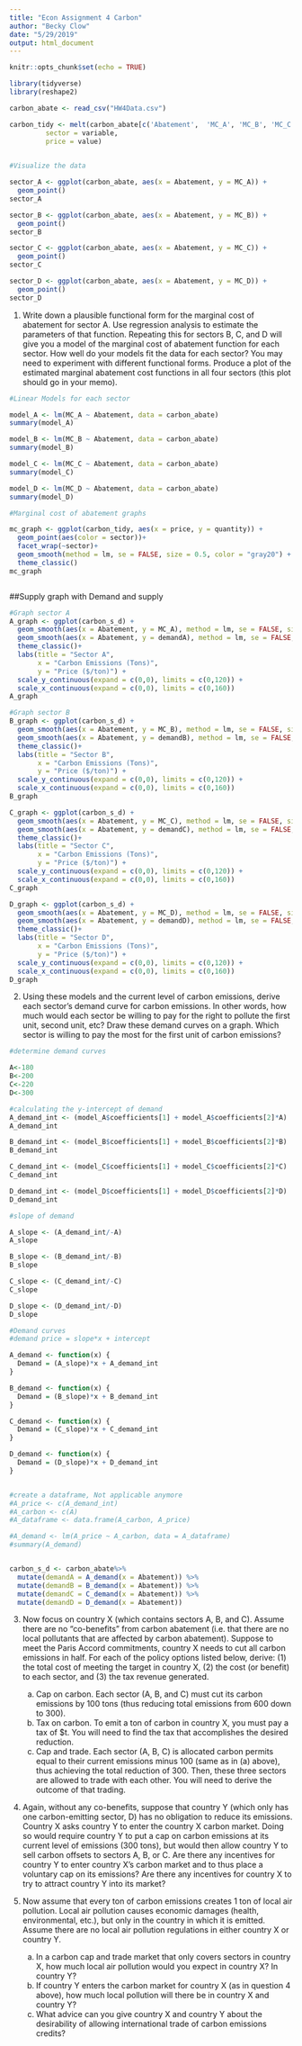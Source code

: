 ```yaml
---
title: "Econ Assignment 4 Carbon"
author: "Becky Clow"
date: "5/29/2019"
output: html_document
---
```


```r
knitr::opts_chunk$set(echo = TRUE)
```

```r

library(tidyverse)
library(reshape2)

carbon_abate <- read_csv("HW4Data.csv")

carbon_tidy <- melt(carbon_abate[c('Abatement',  'MC_A', 'MC_B', 'MC_C', 'MC_D')], id.vars = 1) %>% rename(quantity = Abatement,
         sector = variable, 
         price = value)
  
```

```r
#Visualize the data

sector_A <- ggplot(carbon_abate, aes(x = Abatement, y = MC_A)) +
  geom_point()
sector_A

sector_B <- ggplot(carbon_abate, aes(x = Abatement, y = MC_B)) +
  geom_point()
sector_B

sector_C <- ggplot(carbon_abate, aes(x = Abatement, y = MC_C)) +
  geom_point()
sector_C

sector_D <- ggplot(carbon_abate, aes(x = Abatement, y = MC_D)) +
  geom_point()
sector_D


```


1. Write down a plausible functional form for the marginal cost of abatement for sector A. Use regression analysis to estimate the parameters of that function. Repeating this for sectors B, C, and D will give you a model of the marginal cost of abatement function for each sector. How well do your models fit the data for each sector? You may need to experiment with different functional forms. Produce a plot of the estimated marginal abatement cost functions in all four sectors (this plot should go in your memo).

```r
#Linear Models for each sector

model_A <- lm(MC_A ~ Abatement, data = carbon_abate)
summary(model_A)

model_B <- lm(MC_B ~ Abatement, data = carbon_abate)
summary(model_B)

model_C <- lm(MC_C ~ Abatement, data = carbon_abate)
summary(model_C)

model_D <- lm(MC_D ~ Abatement, data = carbon_abate)
summary(model_D)

#Marginal cost of abatement graphs

mc_graph <- ggplot(carbon_tidy, aes(x = price, y = quantity)) +
  geom_point(aes(color = sector))+
  facet_wrap(~sector)+
  geom_smooth(method = lm, se = FALSE, size = 0.5, color = "gray20") +
  theme_classic()
mc_graph



```


##Supply graph with Demand and supply
```r
#Graph sector A
A_graph <- ggplot(carbon_s_d) +
  geom_smooth(aes(x = Abatement, y = MC_A), method = lm, se = FALSE, size = 0.5, color = "gray20") +
  geom_smooth(aes(x = Abatement, y = demandA), method = lm, se = FALSE, size = 0.5, color = "gray20") +
  theme_classic()+
  labs(title = "Sector A", 
       x = "Carbon Emissions (Tons)",
       y = "Price ($/ton)") +
  scale_y_continuous(expand = c(0,0), limits = c(0,120)) +
  scale_x_continuous(expand = c(0,0), limits = c(0,160))
A_graph

#Graph sector B
B_graph <- ggplot(carbon_s_d) +
  geom_smooth(aes(x = Abatement, y = MC_B), method = lm, se = FALSE, size = 0.5, color = "gray20") +
  geom_smooth(aes(x = Abatement, y = demandB), method = lm, se = FALSE, size = 0.5, color = "gray20") +
  theme_classic()+
  labs(title = "Sector B", 
       x = "Carbon Emissions (Tons)",
       y = "Price ($/ton)") +
  scale_y_continuous(expand = c(0,0), limits = c(0,120)) +
  scale_x_continuous(expand = c(0,0), limits = c(0,160))
B_graph

C_graph <- ggplot(carbon_s_d) +
  geom_smooth(aes(x = Abatement, y = MC_C), method = lm, se = FALSE, size = 0.5, color = "gray20") +
  geom_smooth(aes(x = Abatement, y = demandC), method = lm, se = FALSE, size = 0.5, color = "gray20") +
  theme_classic()+
  labs(title = "Sector C", 
       x = "Carbon Emissions (Tons)",
       y = "Price ($/ton)") +
  scale_y_continuous(expand = c(0,0), limits = c(0,120)) +
  scale_x_continuous(expand = c(0,0), limits = c(0,160))
C_graph

D_graph <- ggplot(carbon_s_d) +
  geom_smooth(aes(x = Abatement, y = MC_D), method = lm, se = FALSE, size = 0.5, color = "gray20") +
  geom_smooth(aes(x = Abatement, y = demandD), method = lm, se = FALSE, size = 0.5, color = "gray20") +
  theme_classic()+
  labs(title = "Sector D", 
       x = "Carbon Emissions (Tons)",
       y = "Price ($/ton)") +
  scale_y_continuous(expand = c(0,0), limits = c(0,120)) +
  scale_x_continuous(expand = c(0,0), limits = c(0,160))
D_graph

```


2. Using these models and the current level of carbon emissions, derive each sector’s demand curve for carbon emissions. In other words, how much would each sector be willing to pay for the right to pollute the first unit, second unit, etc? Draw these demand curves on a graph. Which sector is willing to pay the most for the first unit of carbon emissions?

```r
#determine demand curves

A<-180
B<-200
C<-220
D<-300

#calculating the y-intercept of demand
A_demand_int <- (model_A$coefficients[1] + model_A$coefficients[2]*A)
A_demand_int

B_demand_int <- (model_B$coefficients[1] + model_B$coefficients[2]*B)
B_demand_int

C_demand_int <- (model_C$coefficients[1] + model_C$coefficients[2]*C)
C_demand_int

D_demand_int <- (model_D$coefficients[1] + model_D$coefficients[2]*D)
D_demand_int

#slope of demand

A_slope <- (A_demand_int/-A)
A_slope

B_slope <- (B_demand_int/-B)
B_slope

C_slope <- (C_demand_int/-C)
C_slope

D_slope <- (D_demand_int/-D)
D_slope

```

```r
#Demand curves
#demand price = slope*x + intercept

A_demand <- function(x) {
  Demand = (A_slope)*x + A_demand_int
}

B_demand <- function(x) {
  Demand = (B_slope)*x + B_demand_int
}

C_demand <- function(x) {
  Demand = (C_slope)*x + C_demand_int
}

D_demand <- function(x) {
  Demand = (D_slope)*x + D_demand_int
}


#create a dataframe, Not applicable anymore
#A_price <- c(A_demand_int)
#A_carbon <- c(A)
#A_dataframe <- data.frame(A_carbon, A_price)

#A_demand <- lm(A_price ~ A_carbon, data = A_dataframe)
#summary(A_demand)


carbon_s_d <- carbon_abate%>% 
  mutate(demandA = A_demand(x = Abatement)) %>% 
  mutate(demandB = B_demand(x = Abatement)) %>% 
  mutate(demandC = C_demand(x = Abatement)) %>%
  mutate(demandD = D_demand(x = Abatement))

```



3. Now focus on country X (which contains sectors A, B, and C). Assume there are no “co-benefits” from carbon abatement (i.e. that there are no local pollutants that are affected by carbon abatement). Suppose to meet the Paris Accord commitments, country X needs to cut all carbon emissions in half. For each of the policy options listed below, derive: (1) the total cost of meeting the target in country X, (2) the cost (or benefit) to each sector, and (3) the tax revenue generated.
    a. Cap on carbon. Each sector (A, B, and C) must cut its carbon emissions by 100 tons (thus reducing total      emissions from 600 down to 300).
    b. Tax on carbon. To emit a ton of carbon in country X, you must pay a tax of $t. You will need to find the     tax that accomplishes the desired reduction.
    c. Cap and trade. Each sector (A, B, C) is allocated carbon permits equal to their current emissions minus      100 (same as in (a) above), thus achieving the total reduction of 300. Then, these three sectors are allowed     to trade with each other. You will need to derive the outcome of that trading.
    
    
4. Again, without any co-benefits, suppose that country Y (which only has one carbon-emitting sector, D) has no obligation to reduce its emissions. Country X asks country Y to enter the country X carbon market. Doing so would require country Y to put a cap on carbon emissions at its current level of emissions (300 tons), but would then allow country Y to sell carbon offsets to sectors A, B, or C. Are there any incentives for country Y to enter country X’s carbon market and to thus place a voluntary cap on its emissions? Are there any incentives for country X to try to attract country Y into its market?


5. Now assume that every ton of carbon emissions creates 1 ton of local air pollution. Local air pollution causes economic damages (health, environmental, etc.), but only in the country in which it is emitted. Assume there are no local air pollution regulations in either country X or country Y.
    a. In a carbon cap and trade market that only covers sectors in country X, how much local air pollution         would you expect in country X? In country Y?
    b. If country Y enters the carbon market for country X (as in question 4 above), how much local pollution       will there be in country X and country Y?
    c. What advice can you give country X and country Y about the desirability of allowing international trade      of carbon emissions credits?
    
    